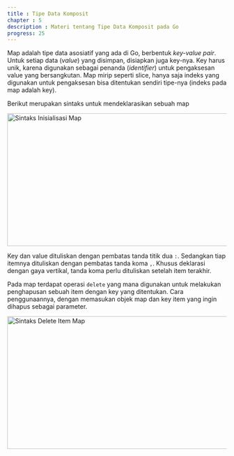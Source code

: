 ```yaml
---
title : Tipe Data Komposit
chapter : 5
description : Materi tentang Tipe Data Komposit pada Go
progress: 25
---
```


Map adalah tipe data asosiatif yang ada di Go, berbentuk *key-value pair*. 
Untuk setiap data (*value*) yang disimpan, disiapkan juga key-nya. Key 
harus unik, karena digunakan sebagai penanda (*identifier*) untuk 
pengaksesan value yang bersangkutan. Map mirip seperti slice, hanya saja 
indeks yang digunakan untuk pengaksesan bisa ditentukan sendiri tipe-nya 
(indeks pada map adalah key).

Berikut merupakan sintaks untuk mendeklarasikan sebuah map

<Image
  src="/content/bab-5-15.webp"
  width="618"
  height="304"
  alt="Sintaks Inisialisasi Map"
/>

Key dan value dituliskan dengan pembatas tanda titik dua `:`. Sedangkan 
tiap itemnya dituliskan dengan pembatas tanda koma `,`. Khusus deklarasi 
dengan gaya vertikal, tanda koma perlu dituliskan setelah item terakhir.

Pada map terdapat operasi `delete` yang mana digunakan untuk 
melakukan penghapusan sebuah item dengan key yang ditentukan. Cara 
penggunaannya, dengan memasukan objek map dan key item yang ingin 
dihapus sebagai parameter.

<Image
  src="/content/bab-5-16.webp"
  width="618"
  height="304"
  alt="Sintaks Delete Item Map"
/>